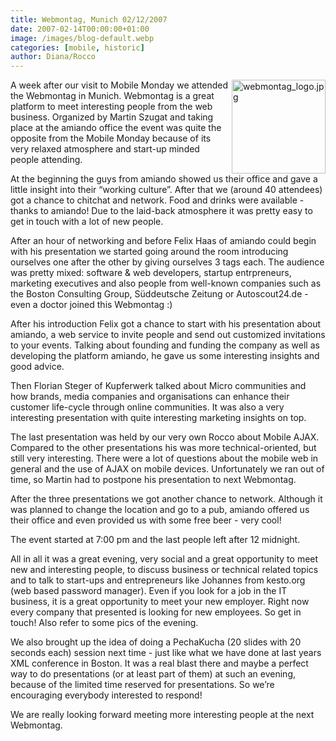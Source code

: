 ```yaml
---
title: Webmontag, Munich 02/12/2007
date: 2007-02-14T00:00:00+01:00
image: /images/blog-default.webp
categories: [mobile, historic]
author: Diana/Rocco
---
```


<div class="entry-content">
<img id="image75" alt="webmontag_logo.jpg" style="float: right; width: 150px; margin-left: 5px" src="http://pavingways.com/wp-content/uploads/webmontag_logo.jpg" />A week after our visit to Mobile Monday we attended the Webmontag in Munich. Webmontag is a great platform to meet interesting people from the web business. Organized by Martin Szugat and taking place at the amiando office the event was quite the opposite from the Mobile Monday because of its very relaxed atmosphere and start-up minded people attending.

At the beginning the guys from amiando showed us their office and gave a little insight into their “working culture”. After that we (around 40 attendees) got a chance to chitchat and network. Food and drinks were available - thanks to amiando! Due to the laid-back atmosphere it was pretty easy to get in touch with a lot of new people.



After an hour of networking and before Felix Haas of amiando could begin with his presentation we started going around the room introducing ourselves one after the other by giving ourselves 3 tags each. The audience was pretty mixed: software & web developers, startup entrpreneurs, marketing executives and also people from well-known companies such as the Boston Consulting Group, Süddeutsche Zeitung or Autoscout24.de - even a doctor joined this Webmontag :)

After his introduction Felix got a chance to start with his presentation about amiando, a web service to invite people and send out customized invitations to your events. Talking about founding and funding the company as well as developing the platform amiando, he gave us some interesting insights and good advice.



Then Florian Steger of Kupferwerk talked about Micro communities and how brands, media companies and organisations can enhance their customer life-cycle through online communities. It was also a very interesting presentation with quite interesting marketing insights on top.



The last presentation was held by our very own Rocco about Mobile AJAX. Compared to the other presentations his was more technical-oriented, but still very interesting. There were a lot of questions about the mobile web in general and the use of AJAX on mobile devices. Unfortunately we ran out of time, so  <span class="urlextern">Martin had to postpone his presentation to next Webmontag.</span>

<span class="urlextern"> </span>After the three presentations we got another chance to network. Although it was planned to change the location and go to a pub, amiando offered us their office and even provided us with some free beer - very cool!



The event started at 7:00 pm and the last people left after 12 midnight.

All in all it was a great evening, very social and a great opportunity to meet new and interesting people, to discuss business or technical related topics and to talk to start-ups and entrepreneurs like Johannes from kesto.org (web based password manager). Even if you look for a job in the IT business, it is a great opportunity to meet your new employer. Right now every company that presented is looking for new employees. So get in touch! Also refer to some pics of the evening.



We also brought up the idea of doing a PechaKucha (20 slides with 20 seconds each) session next time - just like what we have done at last years XML conference in Boston. It was a real blast there and maybe a perfect way to do presentations (or at least part of them) at such an evening, because of the limited time reserved for presentations. So we’re encouraging everybody interested to respond!



We are really looking forward meeting more interesting people at the next Webmontag.
</div>

